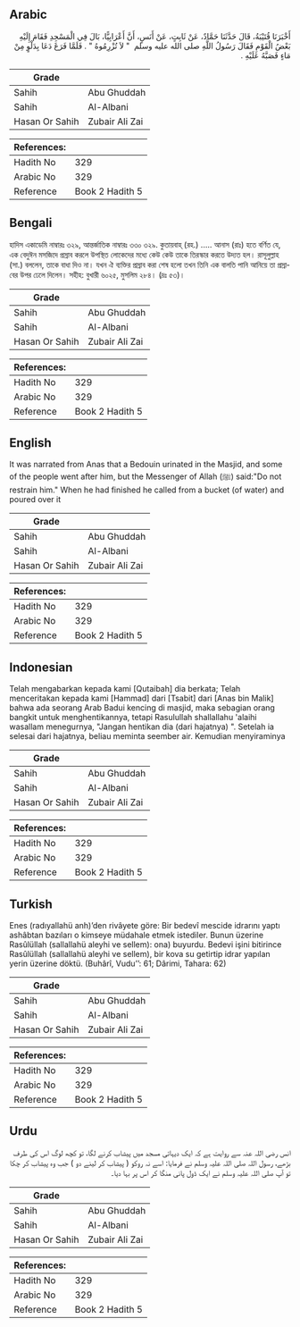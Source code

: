 ## Arabic


<div dir="rtl" lang="ar" style={{fontSize:'larger',backgroundColor:'#f8f9fa',padding:20}}>
أَخْبَرَنَا قُتَيْبَةُ، قَالَ حَدَّثَنَا حَمَّادٌ، عَنْ ثَابِتٍ، عَنْ أَنَسٍ، أَنَّ أَعْرَابِيًّا، بَالَ فِي الْمَسْجِدِ فَقَامَ إِلَيْهِ بَعْضُ الْقَوْمِ فَقَالَ رَسُولُ اللَّهِ صلى الله عليه وسلم ‏ "‏ لاَ تُزْرِمُوهُ ‏"‏ ‏.‏ فَلَمَّا فَرَغَ دَعَا بِدَلْوٍ مِنْ مَاءٍ فَصَبَّهُ عَلَيْهِ ‏.‏
</div>
<div style={{backgroundColor:'#f8f9fa',padding:20, marginBottom: 10}}><table> <thead> <tr> <th>Grade</th> <th></th> </tr> </thead> <tbody> <tr><td>Sahih</td><td>Abu Ghuddah</td></tr><tr><td>Sahih</td><td>Al-Albani</td></tr><tr><td>Hasan Or Sahih</td><td>Zubair Ali Zai</td></tr></tbody></table><table> <thead> <tr> <th>References:</th> <th></th> </tr> </thead> <tbody><tr><td>Hadith No</td><td>329</td></tr><tr><td>Arabic No</td><td>329</td></tr><tr><td>Reference</td><td>Book 2 Hadith 5</td></tr></tbody></table></div>

## Bengali


<div dir="ltr" lang="bn" style={{fontSize:'larger',backgroundColor:'#f8f9fa',padding:20}}>
হাদিস একাডেমি নাম্বারঃ ৩২৯, আন্তর্জাতিক নাম্বারঃ ৩৩০ ৩২৯. কুতায়বাহ্ (রহ.) ..... আনাস (রাঃ) হতে বর্ণিত যে, এক বেদুঈন মসজিদে প্রস্রাব করলে উপস্থিত লোকেদের মধ্যে কেউ কেউ তাকে তিরস্কার করতে উদ্যত হল। রাসূলুল্লাহ (সা.) বললেন, তাকে বাধা দিও না। যখন ঐ ব্যক্তির প্রস্রাব করা শেষ হলো তখন তিনি এক বালতি পানি আনিয়ে তা প্রস্রাবের উপর ঢেলে দিলেন। সহীহ: বুখারী ৬০২৫, মুসলিম ২৮৪। (দ্রঃ ৫৩)।
</div>
<div style={{backgroundColor:'#f8f9fa',padding:20, marginBottom: 10}}><table> <thead> <tr> <th>Grade</th> <th></th> </tr> </thead> <tbody> <tr><td>Sahih</td><td>Abu Ghuddah</td></tr><tr><td>Sahih</td><td>Al-Albani</td></tr><tr><td>Hasan Or Sahih</td><td>Zubair Ali Zai</td></tr></tbody></table><table> <thead> <tr> <th>References:</th> <th></th> </tr> </thead> <tbody><tr><td>Hadith No</td><td>329</td></tr><tr><td>Arabic No</td><td>329</td></tr><tr><td>Reference</td><td>Book 2 Hadith 5</td></tr></tbody></table></div>

## English


<div dir="ltr" lang="en" style={{fontSize:'larger',backgroundColor:'#f8f9fa',padding:20}}>
It was narrated from Anas that a Bedouin urinated in the Masjid, and some of the people went after him, but the Messenger of Allah (ﷺ) said:"Do not restrain him." When he had finished he called from a bucket (of water) and poured over it
</div>
<div style={{backgroundColor:'#f8f9fa',padding:20, marginBottom: 10}}><table> <thead> <tr> <th>Grade</th> <th></th> </tr> </thead> <tbody> <tr><td>Sahih</td><td>Abu Ghuddah</td></tr><tr><td>Sahih</td><td>Al-Albani</td></tr><tr><td>Hasan Or Sahih</td><td>Zubair Ali Zai</td></tr></tbody></table><table> <thead> <tr> <th>References:</th> <th></th> </tr> </thead> <tbody><tr><td>Hadith No</td><td>329</td></tr><tr><td>Arabic No</td><td>329</td></tr><tr><td>Reference</td><td>Book 2 Hadith 5</td></tr></tbody></table></div>

## Indonesian


<div dir="ltr" lang="id" style={{fontSize:'larger',backgroundColor:'#f8f9fa',padding:20}}>
Telah mengabarkan kepada kami [Qutaibah] dia berkata; Telah menceritakan kepada kami [Hammad] dari [Tsabit] dari [Anas bin Malik] bahwa ada seorang Arab Badui kencing di masjid, maka sebagian orang bangkit untuk menghentikannya, tetapi Rasulullah shallallahu 'alaihi wasallam menegurnya, "Jangan hentikan dia (dari hajatnya) ". Setelah ia selesai dari hajatnya, beliau meminta seember air. Kemudian menyiraminya
</div>
<div style={{backgroundColor:'#f8f9fa',padding:20, marginBottom: 10}}><table> <thead> <tr> <th>Grade</th> <th></th> </tr> </thead> <tbody> <tr><td>Sahih</td><td>Abu Ghuddah</td></tr><tr><td>Sahih</td><td>Al-Albani</td></tr><tr><td>Hasan Or Sahih</td><td>Zubair Ali Zai</td></tr></tbody></table><table> <thead> <tr> <th>References:</th> <th></th> </tr> </thead> <tbody><tr><td>Hadith No</td><td>329</td></tr><tr><td>Arabic No</td><td>329</td></tr><tr><td>Reference</td><td>Book 2 Hadith 5</td></tr></tbody></table></div>

## Turkish


<div dir="ltr" lang="tr" style={{fontSize:'larger',backgroundColor:'#f8f9fa',padding:20}}>
Enes (radıyallahü anh)’den rivâyete göre: Bir bedevî mescide idrarını yaptı ashâbtan bazıları o kimseye müdahale etmek istediler. Bunun üzerine Rasûlüllah (sallallahü aleyhi ve sellem): ona) buyurdu. Bedevi işini bitirince Rasûlüllah (sallallahü aleyhi ve sellem), bir kova su getirtip idrar yapılan yerin üzerine döktü. (Buhârî, Vudu’’: 61; Dârimi, Tahara: 62)
</div>
<div style={{backgroundColor:'#f8f9fa',padding:20, marginBottom: 10}}><table> <thead> <tr> <th>Grade</th> <th></th> </tr> </thead> <tbody> <tr><td>Sahih</td><td>Abu Ghuddah</td></tr><tr><td>Sahih</td><td>Al-Albani</td></tr><tr><td>Hasan Or Sahih</td><td>Zubair Ali Zai</td></tr></tbody></table><table> <thead> <tr> <th>References:</th> <th></th> </tr> </thead> <tbody><tr><td>Hadith No</td><td>329</td></tr><tr><td>Arabic No</td><td>329</td></tr><tr><td>Reference</td><td>Book 2 Hadith 5</td></tr></tbody></table></div>

## Urdu


<div dir="rtl" lang="ur" style={{fontSize:'larger',backgroundColor:'#f8f9fa',padding:20}}>
انس رضی اللہ عنہ سے روایت ہے کہ ایک دیہاتی مسجد میں پیشاب کرنے لگا، تو کچھ لوگ اس کی طرف بڑھے، رسول اللہ صلی اللہ علیہ وسلم نے فرمایا: اسے نہ روکو ( پیشاب کر لینے دو ) جب وہ پیشاب کر چکا تو آپ صلی اللہ علیہ وسلم نے ایک ڈول پانی منگا کر اس پر بہا دیا۔
</div>
<div style={{backgroundColor:'#f8f9fa',padding:20, marginBottom: 10}}><table> <thead> <tr> <th>Grade</th> <th></th> </tr> </thead> <tbody> <tr><td>Sahih</td><td>Abu Ghuddah</td></tr><tr><td>Sahih</td><td>Al-Albani</td></tr><tr><td>Hasan Or Sahih</td><td>Zubair Ali Zai</td></tr></tbody></table><table> <thead> <tr> <th>References:</th> <th></th> </tr> </thead> <tbody><tr><td>Hadith No</td><td>329</td></tr><tr><td>Arabic No</td><td>329</td></tr><tr><td>Reference</td><td>Book 2 Hadith 5</td></tr></tbody></table></div>